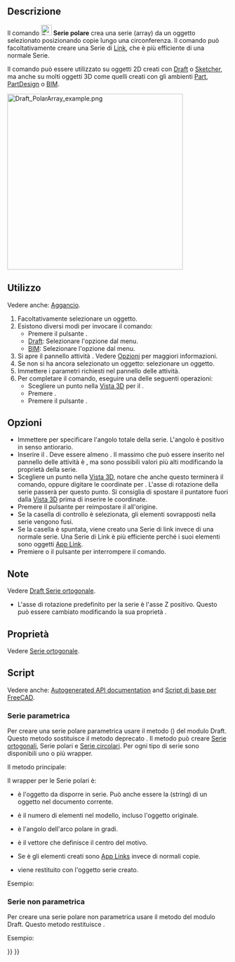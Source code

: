 <languages/>

{{Docnav/it
|[[Draft_OrthoArray/it|Serie ortogonale]]
|[[Draft_CircularArray/it|Serie circolare]]
|[[Draft_Workbench/it|Draft]]
|IconL=Draft_OrthoArray.svg
|IconR=Draft_CircularArray.svg
|IconC=Workbench_Draft.svg
}}

{{GuiCommand/it
|Name=Draft PolarArray
|Name/it=Draft Serie polare
|MenuLocation=Modifiche → Strumenti serie → Serie polare<br>Modifiche → Serie polare
|Workbenches=[[Draft_Workbench/it|Draft]], [[BIM_Workbench/it|BIM]]
|Version=0.19
|SeeAlso=[[Draft_OrthoArray/it|Draft Serie ortogonale]], [[Draft_CircularArray/it|Draft Serie circolare]], [[Draft_PathArray/it|Draft Serie su tracciato]], [[Draft_PathLinkArray/it|Draft Serie di link su tracciato]], [[Draft_PointArray/it|Draft Serie su punti]], [[Draft_PointLinkArray/it|Draft Serie di link su punti]]
}}

<span id="Description"></span>
==Descrizione==

Il comando [[Image:Draft_PolarArray.svg|24px]] '''Serie polare''' crea una serie (array) da un oggetto selezionato posizionando copie lungo una circonferenza. Il comando può facoltativamente creare una Serie di [[App_Link|Link]], che è più efficiente di una normale Serie.

Il comando può essere utilizzato su oggetti 2D creati con [[Draft_Workbench/it|Draft]] o [[Sketcher_Workbench/it|Sketcher]], ma anche su molti oggetti 3D come quelli creati con gli ambienti [[Part_Workbench/it|Part]], [[PartDesign_Workbench/it|PartDesign]] o [[BIM_Workbench/it|BIM]].

[[Image:Draft_PolarArray_example.png|400px]]
{{Caption|Serie polare}}

<span id="Usage"></span>
==Utilizzo==

Vedere anche: [[Draft_Snap/it|Aggancio]].

# Facoltativamente selezionare un oggetto.
# Esistono diversi modi per invocare il comando:
#* Premere il pulsante {{Button|[[Image:Draft_PolarArray.svg|16px]] [[Draft_PolarArray/it|Serie polare]]}}.
#* [[Draft_Workbench/it|Draft]]:  Selezionare l'opzione {{MenuCommand|Modifiche → Strumenti serie → [[Image:Draft_PolarArray.svg|16px]] Serie polare}} dal menu.
#* [[BIM_Workbench/it|BIM]]: Selezionare l'opzione {{MenuCommand|Modifica → [[Image:Draft_PolarArray.svg|16px]] Serie polare}} dal menu.
# Si apre il pannello attività {{MenuCommand|Serie polare}}. Vedere [[#Opzioni|Opzioni]] per maggiori informazioni.
# Se non si ha ancora selezionato un oggetto: selezionare un oggetto.
# Immettere i parametri richiesti nel pannello delle attività.
# Per completare il comando, eseguire una delle seguenti operazioni:
#* Scegliere un punto nella [[3D_view/it|Vista 3D]] per il {{MenuCommand|Centro di rotazione}}.
#* Premere {{KEY|Enter}}.
#* Premere il pulsante {{Button|OK}}.

<span id="Options"></span>
== Opzioni ==

* Immettere {{MenuCommand|Angolo polare}} per specificare l'angolo totale della serie. L'angolo è positivo in senso antiorario.
* Inserire il {{MenuCommand|Numero di elementi}}. Deve essere almeno {{Value|2}}. Il massimo che può essere inserito nel pannello delle attività è {{Value|99}}, ma sono possibili valori più alti modificando la proprietà {{PropertyData|Number Polar}} della serie.
* Scegliere un punto nella [[3D_view/it|Vista 3D]], notare che anche questo terminerà il comando, oppure digitare le coordinate per {{MenuCommand|Centro di rotazione}}. L'asse di rotazione della serie passerà per questo punto. Si consiglia di spostare il puntatore fuori dalla [[3D_view/it|Vista 3D]] prima di inserire le coordinate.
* Premere il pulsante {{MenuCommand|Resetta il punto}} per reimpostare il {{MenuCommand|Centro di rotazione}} all'origine.
* Se la casella di controllo {{MenuCommand|Fuse}} è selezionata, gli elementi sovrapposti nella serie vengono fusi.
* Se la casella {{MenuCommand|Serie di link}} è spuntata, viene creato una Serie di link invece di una normale serie. Una Serie di Link è più efficiente perché i suoi elementi sono oggetti [[App_Link/it|App Link]].
* Premiere {{KEY|Esc}} o il pulsante {{Button|Annulla}} per interrompere il comando.

<span id="Notes"></span>
==Note==

Vedere [[Draft_OrthoArray/it#Notes|Draft Serie ortogonale]].

* L'asse di rotazione predefinito per la serie è l'asse Z positivo. Questo può essere cambiato modificando la sua proprietà {{PropertyData|Axis}}.

<span id="Properties"></span>
== Proprietà ==

Vedere [[Draft_OrthoArray/it#Propertà|Serie ortogonale]].

<span id="Scripting"></span>
== Script ==

Vedere anche: [https://freecad.github.io/SourceDoc/ Autogenerated API documentation] and [[FreeCAD_Scripting_Basics/it|Script di base per FreeCAD]].

<span id="Parametric_array"></span>
===Serie parametrica===

Per creare una serie polare parametrica usare il metodo {{incode|make_array}} ({{Version/it|0.19}}) del modulo Draft. Questo metodo sostituisce il metodo deprecato {{incode|makeArray}}. Il metodo {{incode|make_array}} può creare [[Draft_OrthoArray/it|Serie ortogonali]], Serie polari e [[Draft_CircularArray/it|Serie circolari]]. Per ogni tipo di serie sono disponibili uno o più wrapper.

Il metodo principale:

{{Code|code=
array = make_array(base_object, arg1, arg2, arg3, arg4=None, arg5=None, arg6=None, use_link=True)
}}

Il wrapper per le Serie polari è:

{{Code|code=
array = make_polar_array(base_object,
                         number=5, angle=360, center=App.Vector(0, 0, 0),
                         use_link=True)
}}

* {{incode|base_object}} è l'oggetto da disporre in serie. Può anche essere la {{incode|Label}} (string) di un oggetto nel documento corrente.
* {{incode|number}} è il numero di elementi nel modello, incluso l'oggetto originale.
* {{incode|angle}} è l'angolo dell'arco polare in gradi.
* {{incode|center}} è il vettore che definisce il centro del motivo.
* Se {{incode|use_link}} è {{incode|True}} gli elementi creati sono [[App_Link/it|App Links]] invece di normali copie.
* {{incode|array}} viene restituito con l'oggetto serie creato.

Esempio:

{{Code|code=
import FreeCAD as App
import Draft

doc = App.newDocument()

tri = Draft.make_polygon(3, 600)
center = App.Vector(-1600, 0, 0)

array = Draft.make_polar_array(tri, 8, 270, center)
doc.recompute()
}}

<span id="Non-parametric_array"></span>
===Serie non parametrica===

Per creare una serie polare non parametrica usare il metodo {{incode|array}} del modulo Draft. Questo metodo restituisce {{incode|None}}.

{{Code|code=
array(objectslist, center, angle, number)
}}

Esempio:

{{Code|code=
import FreeCAD as App
import Draft

doc = App.newDocument()

tri = Draft.make_polygon(3, 600)
center = App.Vector(-1600, 0, 0)

Draft.array(tri, center, 270, 8)
doc.recompute()
}}


{{Docnav/it
|[[Draft_OrthoArray/it|Serie ortogonale]]
|[[Draft_CircularArray/it|Serie circolare]]
|[[Draft_Workbench/it|Draft]]
|IconL=Draft_OrthoArray.svg
|IconR=Draft_CircularArray.svg
|IconC=Workbench_Draft.svg
}}

{{Draft Tools navi{{#translation:}}}}
{{Userdocnavi{{#translation:}}}}